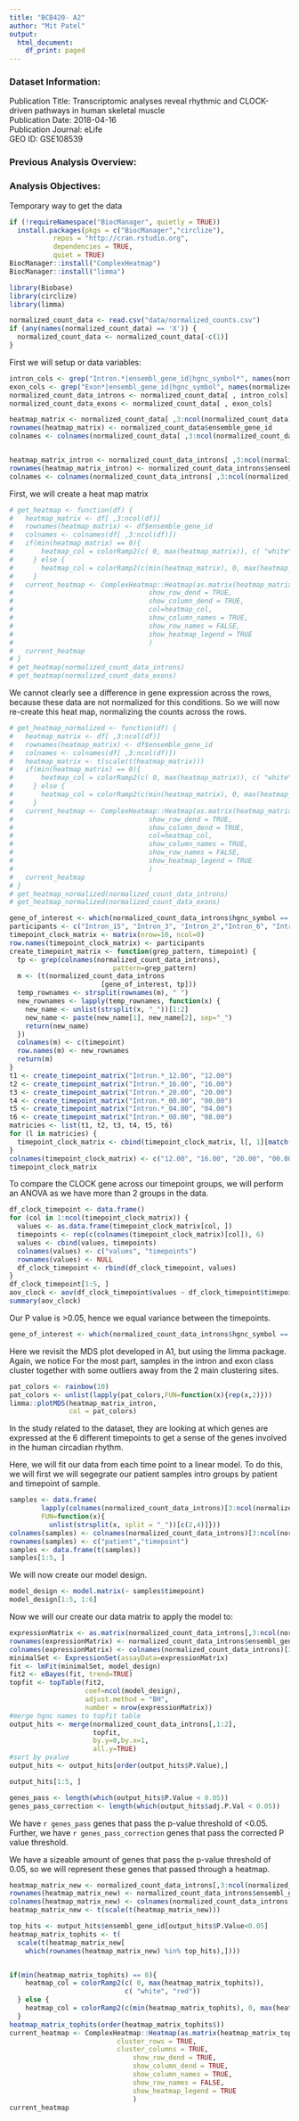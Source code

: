 ```yaml
---
title: "BCB420- A2"
author: "Mit Patel"
output:
  html_document:
    df_print: paged
---
```

### Dataset Information:
Publication Title: Transcriptomic analyses reveal rhythmic and CLOCK-driven pathways in human skeletal muscle\
Publication Date: 2018-04-16\
Publication Journal: eLife\
GEO ID: GSE108539

### Previous Analysis Overview: 

### Analysis Objectives: 


Temporary way to get the data
```r
if (!requireNamespace("BiocManager", quietly = TRUE))
  install.packages(pkgs = c("BiocManager","circlize"),
           repos = "http://cran.rstudio.org",
           dependencies = TRUE,
           quiet = TRUE)
BiocManager::install("ComplexHeatmap")
BiocManager::install("limma")

library(Biobase)
library(circlize)
library(limma)

normalized_count_data <- read.csv("data/normalized_counts.csv")
if (any(names(normalized_count_data) == 'X')) {
  normalized_count_data <- normalized_count_data[-c(1)]
}
```
First we will setup or data variables:
```r

intron_cols <- grep("Intron.*|ensembl_gene_id|hgnc_symbol*", names(normalized_count_data), value = TRUE)
exon_cols <- grep("Exon*|ensembl_gene_id|hgnc_symbol", names(normalized_count_data), value = TRUE)
normalized_count_data_introns <- normalized_count_data[ , intron_cols]
normalized_count_data_exons <- normalized_count_data[ , exon_cols]

heatmap_matrix <- normalized_count_data[ ,3:ncol(normalized_count_data)]
rownames(heatmap_matrix) <- normalized_count_data$ensemble_gene_id
colnames <- colnames(normalized_count_data[ ,3:ncol(normalized_count_data)])


heatmap_matrix_intron <- normalized_count_data_introns[ ,3:ncol(normalized_count_data_introns)]
rownames(heatmap_matrix_intron) <- normalized_count_data_introns$ensemble_gene_id
colnames <- colnames(normalized_count_data_introns[ ,3:ncol(normalized_count_data_introns)])
```

First, we will create a heat map matrix
```r
# get_heatmap <- function(df) {
#   heatmap_matrix <- df[ ,3:ncol(df)]
#   rownames(heatmap_matrix) <- df$ensemble_gene_id
#   colnames <- colnames(df[ ,3:ncol(df)])  
#   if(min(heatmap_matrix) == 0){
#       heatmap_col = colorRamp2(c( 0, max(heatmap_matrix)), c( "white", "red"))
#     } else {
#       heatmap_col = colorRamp2(c(min(heatmap_matrix), 0, max(heatmap_matrix)), c("blue", "white", "red"))
#     }
#   current_heatmap <- ComplexHeatmap::Heatmap(as.matrix(heatmap_matrix),
#                                  show_row_dend = TRUE,
#                                  show_column_dend = TRUE, 
#                                  col=heatmap_col,
#                                  show_column_names = TRUE, 
#                                  show_row_names = FALSE,
#                                  show_heatmap_legend = TRUE
#                                  )
#   current_heatmap
# }
# get_heatmap(normalized_count_data_introns)
# get_heatmap(normalized_count_data_exons)

```
We cannot clearly see a difference in gene expression across the rows, because these data are not normalized for this conditions. So we will now re-create this heat map, normalizing the counts across the rows. 
```r
# get_heatmap_normalized <- function(df) {
#   heatmap_matrix <- df[ ,3:ncol(df)]
#   rownames(heatmap_matrix) <- df$ensemble_gene_id
#   colnames <- colnames(df[ ,3:ncol(df)])  
#   heatmap_matrix <- t(scale(t(heatmap_matrix)))
#   if(min(heatmap_matrix) == 0){
#       heatmap_col = colorRamp2(c( 0, max(heatmap_matrix)), c( "white", "red"))
#     } else {
#       heatmap_col = colorRamp2(c(min(heatmap_matrix), 0, max(heatmap_matrix)), c("blue", "white", "red"))
#     }
#   current_heatmap <- ComplexHeatmap::Heatmap(as.matrix(heatmap_matrix),
#                                  show_row_dend = TRUE,
#                                  show_column_dend = TRUE, 
#                                  col=heatmap_col,
#                                  show_column_names = TRUE, 
#                                  show_row_names = FALSE,
#                                  show_heatmap_legend = TRUE
#                                  )
#   current_heatmap
# }
# get_heatmap_normalized(normalized_count_data_introns)
# get_heatmap_normalized(normalized_count_data_exons)
```


```r
gene_of_interest <- which(normalized_count_data_introns$hgnc_symbol == "CLOCK")
participants <- c("Intron_15", "Intron_3", "Intron_2","Intron_6", "Intron_7", "Intron_9", "Intron_13", "Intron_4", "Intron_12", "Intron_1")
timepoint_clock_matrix <- matrix(nrow=10, ncol=0)
row.names(timepoint_clock_matrix) <- participants
create_timepoint_matrix <- function(grep_pattern, timepoint) {
  tp <- grep(colnames(normalized_count_data_introns),
                          pattern=grep_pattern)
  m <- (t(normalized_count_data_introns
                       [gene_of_interest, tp]))
  temp_rownames <- strsplit(rownames(m), " ")
  new_rownames <- lapply(temp_rownames, function(x) {
    new_name <- unlist(strsplit(x, "_"))[1:2]
    new_name <- paste(new_name[1], new_name[2], sep="_")
    return(new_name)
  })
  colnames(m) <- c(timepoint)
  row.names(m) <- new_rownames
  return(m)
}
t1 <- create_timepoint_matrix("Intron.*_12.00", "12.00")
t2 <- create_timepoint_matrix("Intron.*_16.00", "16.00")
t3 <- create_timepoint_matrix("Intron.*_20.00", "20.00")
t4 <- create_timepoint_matrix("Intron.*_00.00", "00.00")
t5 <- create_timepoint_matrix("Intron.*_04.00", "04.00")
t6 <- create_timepoint_matrix("Intron.*_08.00", "08.00")
matricies <- list(t1, t2, t3, t4, t5, t6)
for (l in matricies) {
  timepoint_clock_matrix <- cbind(timepoint_clock_matrix, l[, 1][match(rownames(timepoint_clock_matrix), rownames(l))])
}
colnames(timepoint_clock_matrix) <- c("12.00", "16.00", "20.00", "00.00", "04.00", "08.00")
timepoint_clock_matrix
```
To compare the CLOCK gene across our timepoint groups, we will perform an ANOVA as we have more than 2 groups in the data.
```r
df_clock_timepoint <- data.frame()
for (col in 1:ncol(timepoint_clock_matrix)) {
  values <- as.data.frame(timepoint_clock_matrix[col, ])
  timepoints <- rep(c(colnames(timepoint_clock_matrix)[col]), 6)
  values <- cbind(values, timepoints)
  colnames(values) <- c("values", "timepoints")
  rownames(values) <- NULL
  df_clock_timepoint <- rbind(df_clock_timepoint, values)
}
df_clock_timepoint[1:5, ]
aov_clock <- aov(df_clock_timepoint$values ~ df_clock_timepoint$timepoints)
summary(aov_clock)
```
Our P value is >0.05, hence we equal variance between the timepoints. 
```r
gene_of_interest <- which(normalized_count_data_introns$hgnc_symbol == "CLOCK")


```

Here we revisit the MDS plot developed in A1, but using the limma package. Again, we notice For the most part, samples in the intron and exon class cluster together with some outliers away from the 2 main clustering sites. 
```r
pat_colors <- rainbow(10)
pat_colors <- unlist(lapply(pat_colors,FUN=function(x){rep(x,2)}))
limma::plotMDS(heatmap_matrix_intron,
               col = pat_colors)
```

In the study related to the dataset, they are looking at which genes are expressed at the 6 different timepoints to get a sense of the genes involved in the human circadian rhythm. 

Here, we will fit our data from each time point to a linear model. To do this, we will first we will segegrate our patient samples intro groups by patient and timepoint of sample.

```r
samples <- data.frame(
        lapply(colnames(normalized_count_data_introns)[3:ncol(normalized_count_data_introns)], 
        FUN=function(x){
          unlist(strsplit(x, split = "_"))[c(2,4)]}))
colnames(samples) <- colnames(normalized_count_data_introns)[3:ncol(normalized_count_data_introns)]
rownames(samples) <- c("patient","timepoint")
samples <- data.frame(t(samples))
samples[1:5, ]

```
We will now create our model design. 
```r
model_design <- model.matrix(~ samples$timepoint)
model_design[1:5, 1:6]
```
Now we will our create our data matrix to apply the model to:
```r
expressionMatrix <- as.matrix(normalized_count_data_introns[,3:ncol(normalized_count_data_introns)])
rownames(expressionMatrix) <- normalized_count_data_introns$ensembl_gene_id
colnames(expressionMatrix) <- colnames(normalized_count_data_introns)[3:ncol(normalized_count_data_introns)]
minimalSet <- ExpressionSet(assayData=expressionMatrix)
fit <- lmFit(minimalSet, model_design)
fit2 <- eBayes(fit, trend=TRUE)
topfit <- topTable(fit2, 
                   coef=ncol(model_design),
                   adjust.method = "BH",
                   number = nrow(expressionMatrix))
#merge hgnc names to topfit table
output_hits <- merge(normalized_count_data_introns[,1:2],
                     topfit,
                     by.y=0,by.x=1,
                     all.y=TRUE)
#sort by pvalue
output_hits <- output_hits[order(output_hits$P.Value),]

output_hits[1:5, ]

genes_pass <- length(which(output_hits$P.Value < 0.05))
genes_pass_correction <- length(which(output_hits$adj.P.Val < 0.05))
```
We have `r genes_pass` genes that pass the p-value threshold of <0.05.
Further, we have `r genes_pass_correction` genes that pass the corrected P value threshold. 

We have a sizeable amount of genes that pass the p-value threshold of 0.05, so we will represent these genes that passed through a heatmap. 
```r
heatmap_matrix_new <- normalized_count_data_introns[,3:ncol(normalized_count_data_introns)]
rownames(heatmap_matrix_new) <- normalized_count_data_introns$ensembl_gene_id
colnames(heatmap_matrix_new) <- colnames(normalized_count_data_introns[,3:ncol(normalized_count_data_introns)])
heatmap_matrix_new <- t(scale(t(heatmap_matrix_new)))

top_hits <- output_hits$ensembl_gene_id[output_hits$P.Value<0.05]
heatmap_matrix_tophits <- t(
  scale(t(heatmap_matrix_new[
    which(rownames(heatmap_matrix_new) %in% top_hits),])))


if(min(heatmap_matrix_tophits) == 0){
    heatmap_col = colorRamp2(c( 0, max(heatmap_matrix_tophits)), 
                             c( "white", "red"))
  } else {
    heatmap_col = colorRamp2(c(min(heatmap_matrix_tophits), 0, max(heatmap_matrix_tophits)), c("blue", "white", "red"))
  }
heatmap_matrix_tophits(order(heatmap_matrix_tophits$))
current_heatmap <- ComplexHeatmap::Heatmap(as.matrix(heatmap_matrix_tophits),
                           cluster_rows = TRUE,
                           cluster_columns = TRUE,
                               show_row_dend = TRUE,
                               show_column_dend = TRUE, 
                               show_column_names = TRUE, 
                               show_row_names = FALSE,
                               show_heatmap_legend = TRUE
                               )
current_heatmap
```


